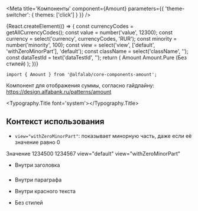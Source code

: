 


<Meta
    title='Компоненты'
    component={Amount}
    parameters={{ 'theme-switcher': { themes: ['click'] } }}
/>


<!-- Canvas -->

<Story name='Amount'>
    {React.createElement(() => {
        const currencyCodes = getAllCurrencyCodes();
        const value = number('value', 12300);
        const currency = select('currency', currencyCodes, 'RUR');
        const minority = number('minority', 100);
        const view = select('view', ['default', 'withZeroMinorPart'], 'default');
        const className = select('className', '');
        const dataTestId = text('dataTestId', '');
        return (
            <React.Fragment>
                <Row>
                    <Col>Amount</Col>
                    <Col>Amount.Pure (Без стилей)</Col>
                </Row>
                <Row>
                    <Col>
                        <Amount
                            value={value}
                            currency={currency}
                            minority={minority}
                            view={view}
                            className={className}
                            dataTestId={dataTestId}
                        />
                    </Col>
                    <Col>
                        <Amount.Pure
                            value={value}
                            currency={currency}
                            minority={minority}
                            view={view}
                            className={className}
                            dataTestId={dataTestId}
                        />
                    </Col>
                </Row>
            </React.Fragment>
        );
    })}
</Story>


<!-- Docs -->

<ComponentHeader
    name='Amount'
    version={version}
    package='@alfalab/core-components-amount'
    stage={3}
/>

```tsx
import { Amount } from '@alfalab/core-components-amount';
```

Компонент для отображения суммы, согласно гайдлайну:
https://design.alfabank.ru/patterns/amount

<Typography.Title font='system'><Amount value={100000000} minority={100} view='withZeroMinorPart' /></Typography.Title>


<Props of={Amount} />


## Контекст использования

<!-- TODO: хотели таблицу которая показывает разницу -->

- `view="withZeroMinorPart"`: показывает минорную часть, даже если её значение равно 0

<Preview>
    <Container>
        <Row>
            <Col>
                <Row>
                    Значение
                </Row>
                <Row>
                    1234500
                </Row>
                <Row>
                    1234567
                </Row>
            </Col>
            <Col>
                <Row>
                    view="default"
                </Row>
                <Row>
                    <Amount value={1234500} currency='RUR' minority={100} />
                </Row>
                <Row>
                    <Amount value={1234567} currency='RUR' minority={100} />
                </Row>
            </Col>
            <Col>
                <Row>
                    view="withZeroMinorPart"
                </Row>
                <Row>
                    <Amount view="withZeroMinorPart" value={1234500} currency='RUR' minority={100} />
                </Row>
                <Row>
                    <Amount view="withZeroMinorPart" value={1234567} currency='RUR' minority={100} />
                </Row>
            </Col>
        </Row>
    </Container>
</Preview>

- Внутри заголовка

<Preview>
    <Container>
        <h3>
            <Amount value={1234500} currency='RUR' minority={100} />
        </h3>
    </Container>
</Preview>

- Внутри параграфа

<Preview>
    <Container>
        <p>
            <Amount value={1234500} currency='RUR' minority={100} />
        </p>
    </Container>
</Preview>

- Внутри красного текста

<Preview>
    <Container>
        <span style={{ color: 'red' }}>
            <Amount value={1234500} currency='RUR' minority={100} />
        </span>
    </Container>
</Preview>

- Без стилей

<Preview>
    <Container>
        <span>
            <Amount.Pure value={1234500} currency='RUR' minority={100} />
        </span>
    </Container>
</Preview>
